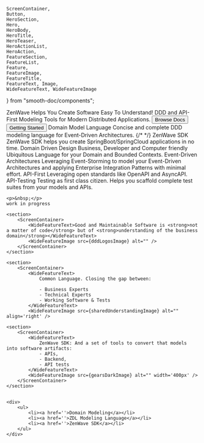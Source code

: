     ScreenContainer,
    Button,
    HeroSection,
    Hero,
    HeroBody,
    HeroTitle,
    HeroTeaser,
    HeroActionList,
    HeroAction,
    FeatureSection,
    FeatureList,
    Feature,
    FeatureImage,
    FeatureTitle,
    FeatureText, Image,
    WideFeatureText, WideFeatureImage
} from "smooth-doc/components";



<ScreenContainer>
  <HeroSection>
    <Hero backgroundImageURL={heroBackgroundImageURL}>
      <HeroBody>
        <HeroTitle>ZenWave Helps You Create Software Easy To Understand!</HeroTitle>
        <HeroTeaser>DDD and API-First Modeling Tools for Modern Distributed Applications.</HeroTeaser>
        <HeroActionList>
          <HeroAction>
            <Button variant="neutral" as={Link} to="/docs/zenwave360">
              Browse Docs
            </Button>
            <Button as={Link} to="/docs/zenwave360">
              Getting Started
            </Button>
          </HeroAction>
        </HeroActionList>
      </HeroBody>
    </Hero>
  </HeroSection>

  <FeatureSection>
    <FeatureList>
      <Feature>
        <FeatureImage src={jdlImageURL} />
        <FeatureTitle>Domain Model Language</FeatureTitle>
        <FeatureText>
          Concise and complete DDD modeling language for Event-Driven Architectures.
        </FeatureText>
      </Feature>
      <Feature>
        <FeatureImage style={{ display: 'inline', 'margin-right': '5px', ...props.style }} src={sdkImageURL} />
        <FeatureImage style={{ display: 'inline', 'margin-right': '5px', ...props.style }} src={springBootImageURL} />
        {/* <FeatureImage style={{ display: 'inline', ...props.style }} src={springImageURL} /> */}
        <FeatureTitle>ZenWave SDK</FeatureTitle>
        <FeatureText>
          ZenWave SDK helps you create SpringBoot/SpringCloud applications in no time.
        </FeatureText>
      </Feature>
      <Feature>
        <FeatureImage src={dddImageURL} />
        <FeatureTitle>Domain Driven Design</FeatureTitle>
        <FeatureText>
          Business, Developer and Computer friendly Ubiquitous Language for your Domain and Bounded Contexts.
        </FeatureText>
      </Feature>
      <Feature>
        <FeatureImage src={edaImageURL} />
        <FeatureTitle>Event-Driven Architectures</FeatureTitle>
        <FeatureText>
          Leveraging Event-Storming to model your Event-Driven Architectures and applying Enterprise Integration Patterns with minimal effort.
        </FeatureText>
      </Feature>
      <Feature>
        <FeatureImage style={{ display: 'inline', 'margin-right': '5px', ...props.style }} src={osiImageURL} />
        <FeatureImage style={{ display: 'inline', 'margin-right': '5px', ...props.style }} src={openApiImageURL} />
        <FeatureImage style={{ display: 'inline', ...props.style }} src={asyncApiImageURL} />
        <FeatureTitle>API-First</FeatureTitle>
        <FeatureText>
          Leveraging open standards like OpenAPI and AsyncAPI.
        </FeatureText>
      </Feature>
      <Feature>
      <FeatureImage src={tddImageURL} />
        <FeatureTitle>API-Testing</FeatureTitle>
        <FeatureText>
          Testing as first class citizen. Helps you scaffold complete test suites from your models and APIs.
        </FeatureText>
      </Feature>
    </FeatureList>
  </FeatureSection>

    <p>&nbsp;</p>
    work in progress

    <section>
        <ScreenContainer>
            <WideFeatureText>Good and Maintainable Software is <strong>not a matter of code</strong> but of <strong>understanding of the business domain</strong></WideFeatureText>
            <WideFeatureImage src={dddLogosImage} alt="" />
        </ScreenContainer>
    </section>

    <section>
        <ScreenContainer>
            <WideFeatureText>
                Common Language. Closing the gap between:

                - Business Experts
                - Technical Experts
                - Working Software & Tests
            </WideFeatureText>
            <WideFeatureImage src={sharedUnderstandingImage} alt="" align='right' />
[//]: # (<WideFeatureImage src={triangle} alt="" align='right' />)
        </ScreenContainer>
    </section>

    <section>
        <ScreenContainer>
            <WideFeatureText>
                ZenWave SDK: And a set of tools to convert that models into software artifacts:
                - APIs,
                - Backend,
                - API tests
            </WideFeatureText>
            <WideFeatureImage src={gearsDarkImage} alt="" width='400px' />
        </ScreenContainer>
    </section>


    <div>
        <ul>
            <li><a href=''>Domain Modeling</a></li>
            <li><a href=''>ZDL Modeling Language</a></li>
            <li><a href=''>ZenWave SDK</a></li>
        </ul>
    </div>
</ScreenContainer>
